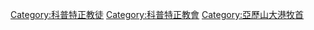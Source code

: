 {{Commonscat|Patriarchs of Alexandria}}

[[Category:科普特正教徒|Category:科普特正教徒]]
[[Category:科普特正教會|Category:科普特正教會]]
[[Category:亞歷山大港牧首|Category:亞歷山大港牧首]]
